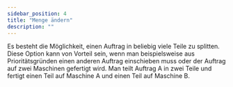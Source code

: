 ```yaml
---
sidebar_position: 4
title: "Menge ändern"
description: ""
---
```


<div className="background-container">
    Es besteht die Möglichkeit, einen Auftrag in beliebig viele Teile zu splitten. Diese Option kann von Vorteil sein, wenn man beispielsweise aus
    Prioritätsgründen einen anderen Auftrag einschieben muss oder der Auftrag auf zwei Maschinen gefertigt wird. 
    Man teilt Auftrag A in zwei Teile und fertigt einen Teil auf Maschine A und einen Teil auf Maschine B.
</div>
<br/>

<div className="background-container">
    <SplitAssignmentCarousel/>
</div>